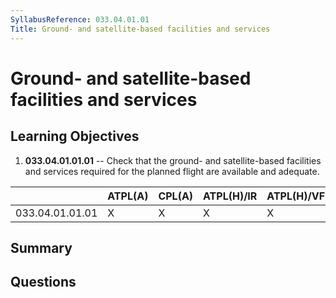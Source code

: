 ```yaml
---
SyllabusReference: 033.04.01.01
Title: Ground- and satellite-based facilities and services
---
```


# Ground- and satellite-based facilities and services

## Learning Objectives

1. **033.04.01.01.01** -- Check that the ground- and satellite-based facilities
   and services required for the planned flight are available and adequate.

|                 | ATPL(A) | CPL(A) | ATPL(H)/IR | ATPL(H)/VFR | CPL(H) | IR  | CBIR(A) |
| --------------- | ------- | ------ | ---------- | ----------- | ------ | --- | ------- |
| 033.04.01.01.01 | X       | X      | X          | X           | X      | X   | X       |

## Summary

## Questions
